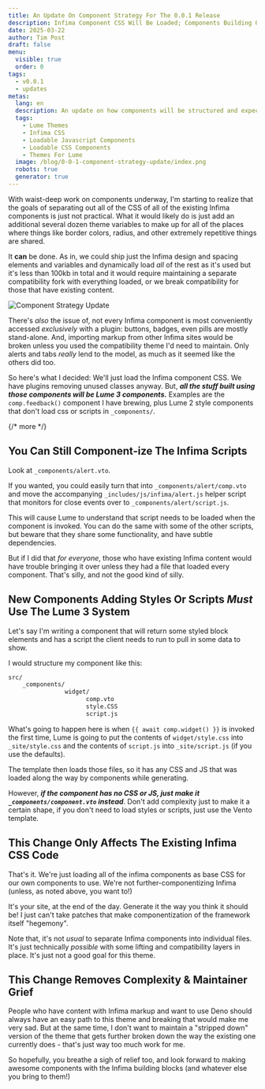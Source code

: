 ```yaml
---
title: An Update On Component Strategy For The 0.0.1 Release
description: Infima Component CSS Will Be Loaded; Components Building On Them Auto-Load.
date: 2025-03-22
author: Tim Post
draft: false
menu:
  visible: true
  order: 0
tags:
  - v0.0.1
  - updates
metas:
  lang: en
  description: An update on how components will be structured and expected in the theme, most notably relaxing the requirement of backfilling all of the Infima components with Lume 3 wrappers.
  tags:
    - Lume Themes
    - Infima CSS
    - Loadable Javascript Components
    - Loadable CSS Components
    - Themes For Lume
  image: /blog/0-0-1-component-strategy-update/index.png
  robots: true
  generator: true
---
```


With waist-deep work on components underway, I'm starting to realize that 
the goals of separating out all of the CSS of all of the existing Infima 
components is just not practical. What it would likely do is just add an 
additional several dozen theme variables to make up for all of the places
where things like border colors, radius, and other extremely repetitive 
things are shared.

It **can** be done. As in, we could ship just the Infima design and spacing
elements and variables and dynamically load _all_ of the rest as it's used
but it's less than 100kb in total and it would require maintaining a separate
compatibility fork with everything loaded, or we break compatibility for 
those that have existing content. 

<img
  class="blog_image"
  src="/blog/0-0-1-component-strategy-update/index.png" 
  alt="Component Strategy Update" 
  title="Let's call this one 'forced simplification'" />

There's _also_ the issue of, not every Infima component is most conveniently 
accessed _exclusively_ with a plugin: buttons, badges, even pills are mostly
stand-alone. And, importing markup from other Infima sites would be broken
unless you used the compatibility theme I'd need to maintain. Only alerts
and tabs _really_ lend to the model, as much as it seemed like the others did too.

So here's what I decided: We'll just load the Infima component CSS. We have 
plugins removing unused classes anyway. But, ***all the stuff built using 
those components will be Lume 3 components.*** Examples are the `comp.feedback()`
component I have brewing, plus Lume 2 style components that don't load css 
or scripts in `_components/`.

{/* more */} 
  
## You Can Still Component-ize The Infima Scripts

Look at `_components/alert.vto`.

If you wanted, you could easily turn that into
`_components/alert/comp.vto` and move the accompanying `_includes/js/infima/alert.js`
helper script that monitors for close events over to `_components/alert/script.js`. 

This will cause Lume to understand that script needs to be loaded when the component 
is invoked. You can do the same with some of the other scripts, but beware that they share
some functionality, and have subtle dependencies.

But if I did that _for everyone_, those who have existing Infima content would have 
trouble bringing it over unless they had a file that loaded every component. That's
silly, and not the good kind of silly.

## New Components Adding Styles Or Scripts ***Must*** Use The Lume 3 System

Let's say I'm writing a component that will return some styled block elements and 
has a script the client needs to run to pull in some data to show.

I would structure my component like this:

```bash
src/
    _components/
                widget/
                      comp.vto
                      style.CSS
                      script.js
```

What's going to happen here is when `{{ await comp.widget() }}` is invoked the first
time, Lume is going to put the contents of `widget/style.css` into `_site/style.css` 
and the contents of `script.js` into `_site/script.js` (if you use the defaults).

The template then loads those files, so it has any CSS and JS that was loaded along 
the way by components while generating.

However, ***if the component has no CSS or JS, just make it `_components/component.vto`
instead***. Don't add complexity just to make it a certain shape, if you don't need to 
load styles or scripts, just use the Vento template.

## This Change Only Affects The Existing Infima CSS Code

That's it. We're just loading all of the infima components as base CSS for our own components
to use. We're not further-componentizing Infima (unless, as noted above, you want to!)

It's your site, at the end of the day. Generate it the way you think it should be! I just
can't take patches that make componentization of the framework itself "hegemony".

Note that, it's not _usual_ to separate Infima components into individual files. It's just 
technically _possible_ with some lifting and compatibility layers in place. It's just not 
a good goal for this theme.

## This Change Removes Complexity & Maintainer Grief

People who have content with Infima markup and want to use Deno should always have an 
easy path to this theme and breaking that would make me very sad. But at the same time,
I don't want to maintain a "stripped down" version of the theme that gets further broken
down the way the existing one currently does - that's just way too much work for me.

So hopefully, you breathe a sigh of relief too, and look forward to making awesome 
components with the Infima building blocks (and whatever else you bring to them!)
